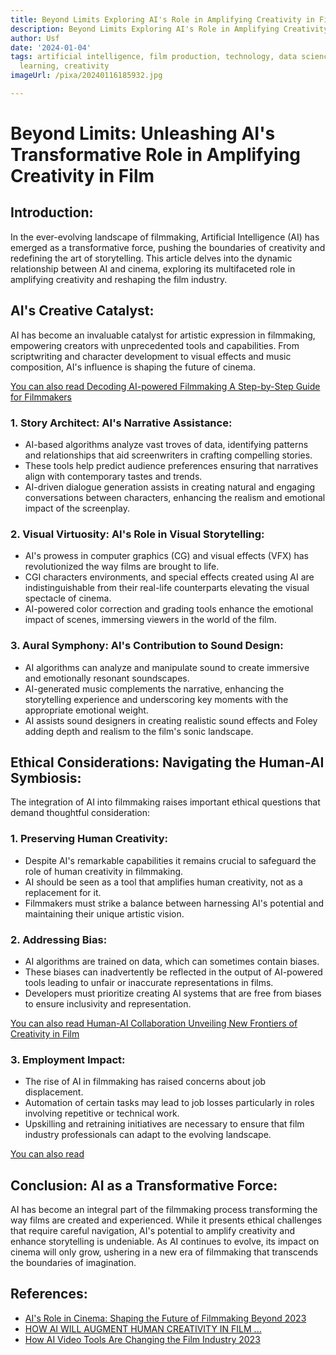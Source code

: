 ```yaml
---
title: Beyond Limits Exploring AI's Role in Amplifying Creativity in Film
description: Beyond Limits Exploring AI's Role in Amplifying Creativity in Film
author: Usf
date: '2024-01-04'
tags: artificial intelligence, film production, technology, data science, machine
  learning, creativity
imageUrl: /pixa/20240116185932.jpg

---
```

#  Beyond Limits: Unleashing  AI's Transformative Role in  Amplifying Creativity in Film

## Introduction:
In the ever-evolving landscape of filmmaking, Artificial  Intelligence  (AI) has emerged as  a transformative force, pushing the boundaries of creativity and redefining the art  of storytelling. This article delves into the dynamic relationship between AI and cinema, exploring its multifaceted role in amplifying creativity and reshaping the film industry.

## AI's Creative Catalyst:
AI has become an invaluable catalyst for  artistic expression in filmmaking, empowering creators with unprecedented tools and capabilities. From scriptwriting and character development to visual effects and  music composition, AI's influence is  shaping  the future of cinema.

[You can also read Decoding AI-powered Filmmaking A Step-by-Step Guide for Filmmakers](Decoding%20AI-powered%20Filmmaking%20A%20Step-by-Step%20Guide%20for%20Filmmakers)


### 1. Story Architect: AI's Narrative Assistance:
- AI-based algorithms analyze vast  troves of data, identifying patterns and relationships that  aid screenwriters in crafting compelling stories.
- These  tools help predict  audience preferences ensuring that narratives align with contemporary  tastes and trends.
- AI-driven dialogue generation assists in creating natural and engaging conversations between characters, enhancing the realism and emotional impact of  the screenplay.

### 2. Visual Virtuosity: AI's Role in Visual Storytelling:
- AI's prowess in computer graphics (CG) and visual  effects (VFX) has revolutionized  the way films are brought to  life.
-  CGI characters environments, and special effects created using AI are indistinguishable from their real-life counterparts elevating the visual spectacle of cinema.
- AI-powered color correction and grading tools enhance the emotional impact of scenes, immersing viewers in the world  of the  film.

### 3. Aural Symphony: AI's Contribution to Sound Design:
- AI algorithms can analyze and manipulate sound to create immersive and emotionally resonant soundscapes.
- AI-generated music  complements the narrative, enhancing  the storytelling experience and underscoring key moments with the appropriate emotional weight.
- AI assists sound designers in creating realistic sound effects and Foley adding depth and realism to the film's sonic  landscape.

## Ethical Considerations: Navigating the Human-AI Symbiosis:
The integration of AI into  filmmaking raises important ethical  questions  that demand thoughtful consideration:

### 1. Preserving Human Creativity:
-  Despite AI's remarkable capabilities it remains crucial to safeguard  the role of human creativity in filmmaking.
- AI should be seen as a tool that amplifies human creativity, not as a replacement for it.
- Filmmakers must strike a balance between  harnessing AI's potential and maintaining their unique artistic vision.

### 2. Addressing Bias:
- AI  algorithms are trained on data,  which can sometimes contain biases.
- These biases can inadvertently be  reflected in the output of AI-powered tools leading to  unfair or inaccurate representations in  films.
- Developers must prioritize creating  AI systems that are free from biases to ensure inclusivity and representation.

[You  can also  read Human-AI Collaboration Unveiling New Frontiers of Creativity in Film](Human-AI%20Collaboration%20Unveiling%20New%20Frontiers%20of%20Creativity%20in%20Film)


### 3. Employment Impact:
- The rise of AI in filmmaking has raised concerns about job displacement.
- Automation of certain tasks may lead  to job losses particularly in roles involving repetitive or technical work.
- Upskilling  and retraining initiatives are necessary to ensure that  film industry  professionals can adapt to the  evolving landscape.

[You can also  read ]()


## Conclusion: AI as a Transformative Force:
AI has become an integral  part  of the filmmaking process transforming the way films are created and  experienced. While it  presents ethical challenges that  require careful navigation, AI's potential to amplify creativity  and enhance storytelling is  undeniable. As AI  continues to  evolve, its impact on cinema will only grow, ushering in a new era of filmmaking that transcends the boundaries of imagination.

## References:
- [AI's Role in Cinema: Shaping the Future of Filmmaking Beyond 2023](https://www.linkedin.com/pulse/ais-role-cinema-shaping-future-filmmaking-beyond-2023-dusan-simic-37j7f)
- [HOW AI WILL AUGMENT HUMAN CREATIVITY IN FILM ...](https://www.linkedin.com/pulse/how-ai-augment-human-creativity-film-production-amos-cheruiyot-smpof?trk=article-ssr-frontend-pulse_more-articles_related-content-card)
- [How AI Video Tools Are Changing the Film Industry 2023](https://www.filmmakersacademy.com/blog-how-ai-video-tools-are-changing-the-film-industry-2023/)
